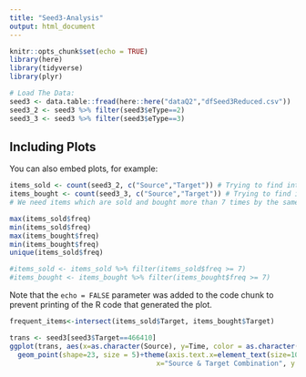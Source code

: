 ```yaml
---
title: "Seed3-Analysis"
output: html_document
---
```


```r
knitr::opts_chunk$set(echo = TRUE)
library(here)
library(tidyverse)
library(plyr)
```


```r
# Load The Data:
seed3 <- data.table::fread(here::here("dataQ2","dfSeed3Reduced.csv"))
seed3_2 <- seed3 %>% filter(seed3$eType==2)
seed3_3 <- seed3 %>% filter(seed3$eType==3)
```

## Including Plots

You can also embed plots, for example:

```r
items_sold <- count(seed3_2, c("Source","Target")) # Trying to find interesting items which were sold multiple times.
items_bought <- count(seed3_3, c("Source","Target")) # Trying to find interesting items which were bought multiple times.
# We need items which are sold and bought more than 7 times by the same people.

max(items_sold$freq)
min(items_sold$freq)
max(items_bought$freq)
min(items_bought$freq)
unique(items_sold$freq)

#items_sold <- items_sold %>% filter(items_sold$freq >= 7)
#items_bought <- items_bought %>% filter(items_bought$freq >= 7)
```

Note that the `echo = FALSE` parameter was added to the code chunk to prevent printing of the R code that generated the plot.
```r
frequent_items<-intersect(items_sold$Target, items_bought$Target)
```

```r
trans <- seed3[seed3$Target==466410]
ggplot(trans, aes(x=as.character(Source), y=Time, color = as.character(eType), fill=as.character(eType))) + 
  geom_point(shape=23, size = 5)+theme(axis.text.x=element_text(size=10, angle=90))+labs(title="Source Target Combinations for Big Graph ",
                                    x="Source & Target Combination", y = "Time")
```

